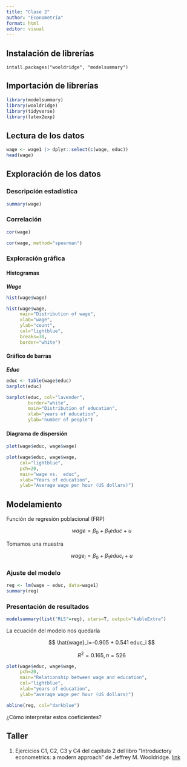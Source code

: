 ```yaml
---
title: "Clase 2"
author: "Econometría"
format: html
editor: visual
---
```


## Instalación de librerías

`intall.packages("wooldridge", "modelsummary")`

## Importación de librerías

```r
library(modelsummary)
library(wooldridge)
library(tidyverse)
library(latex2exp)
```

## Lectura de los datos

```r
wage <- wage1 |> dplyr::select(c(wage, educ))
head(wage)

```

## Exploración de los datos

### Descripción estadística

```r
summary(wage)
```

### Correlación

```r
cor(wage)
```

```r
cor(wage, method="spearman")
```

### Exploración gráfica

#### Histogramas

***Wage***

```r
hist(wage$wage)
```

```r
hist(wage$wage,
     main="Distribution of wage",
     xlab="wage", 
     ylab="count", 
     col="lightblue", 
     breaks=30,
     border="white")
```

#### Gráfico de barras

***Educ***

```r
educ <- table(wage$educ)
barplot(educ)
```

```r
barplot(educ, col="lavender", 
        border="white",
        main="Distribution of education",
        xlab="years of education",
        ylab="number of people")
```

#### Diagrama de dispersión

```r
plot(wage$educ, wage$wage)
```

```r
plot(wage$educ, wage$wage, 
     col="lightblue",
     pch=20,
     main="wage vs.  educ",
     xlab="Years of education",
     ylab="Average wage per hour (US dollars)")
```

## Modelamiento

Función de regresión poblacional (FRP)

$$
wage=\beta_0 +\beta_1 educ + u
$$

Tomamos una muestra

$$
wage_i=\beta_0+\beta_1educ_i+u
$$

### Ajuste del modelo

```r
reg <- lm(wage ~ educ, data=wage1)
summary(reg)
```

### Presentación de resultados

```r
modelsummary(list("RLS"=reg), stars=T, output="kableExtra")
```

La ecuación del modelo nos quedaría

$$
\hat{wage}_i=-0.905 + 0.541 educ_i
$$

$$
R^2=0.165, n=526
$$

```r
plot(wage$educ, wage$wage, 
     pch=20,
     main="Relationship between wage and education",
     col="lightblue",
     xlab="years of education",
     ylab="average wage per hour (US dollars)")

abline(reg, col="darkblue")

```

¿Cómo interpretar estos coeficientes?

## Taller

1.  Ejercicios C1, C2, C3 y C4 del capitulo 2 del libro "Introductory econometrics: a modern approach" de Jeffrey M. Wooldridge.
[link](https://cloudflare-ipfs.com/ipfs/bafykbzaced2ew3mx75xgr5yzkgiqmzoun2weexemhlqfh2rzyw2grg5da5zu6?filename=Jeffrey%20M.%20Wooldridge%20-%20Introductury%20Econometrics_%20A%20Modern%20Approach-Cengage%20%282018%29.pdf)
